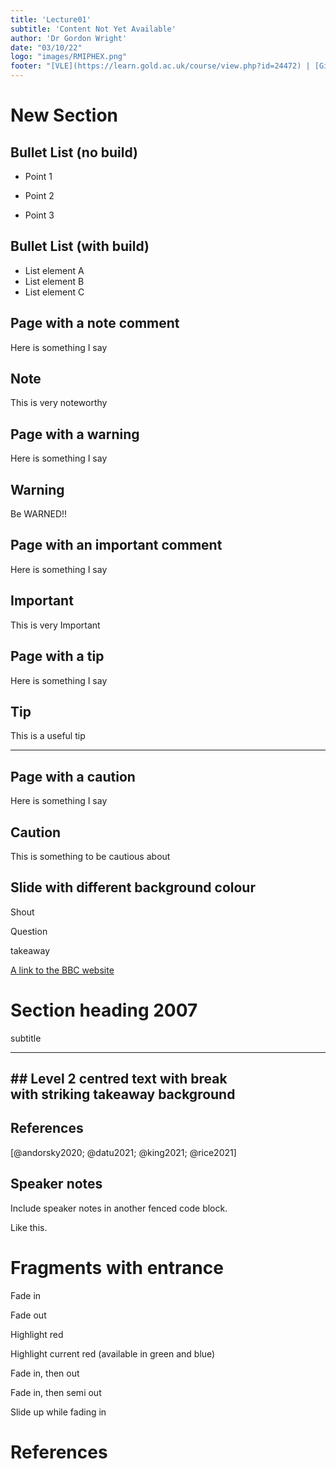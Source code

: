 ```yaml
---
title: 'Lecture01'
subtitle: 'Content Not Yet Available'
author: 'Dr Gordon Wright'
date: "03/10/22"
logo: "images/RMIPHEX.png"
footer: "[VLE](https://learn.gold.ac.uk/course/view.php?id=24472) | [GitHub](www.github.com)"
---
```


# New Section

## Bullet List (no build)

-   Point 1

-   Point 2

-   Point 3

## Bullet List (with build)

::: incremental
-   List element A
-   List element B
-   List element C
:::


## Page with a note comment

Here is something I say

::: {.callout-note collapse="false" appearance="default" icon="true"}
## Note

This is very noteworthy
:::

## Page with a warning

Here is something I say

::: {.callout-warning collapse="false" appearance="default" icon="true"}
## Warning

Be WARNED!!
:::

## Page with an important comment

Here is something I say

::: {.callout-important collapse="false" appearance="default" icon="true"}
## Important

This is very Important
:::

## Page with a tip

Here is something I say

::: {.callout-tip collapse="false" appearance="default" icon="true"}
## Tip

This is a useful tip
:::

---

## Page with a caution

Here is something I say

::: {.callout-caution collapse="false" appearance="default" icon="true"}
## Caution

This is something to be cautious about
:::

## Slide with different background colour {background-color="teal"}

[Shout]{.shout}

[Question]{.question}

[takeaway]{.takeaway}

::: footerbox
[A link to the BBC website](www.bbc.co.uk)
:::

# Section heading 2007

subtitle

---

## Level 2 centred text with break <br> with striking takeaway background {.takeaway .center}
---

## References

[@andorsky2020; @datu2021; @king2021; @rice2021]

## Speaker notes

Include speaker notes in another fenced code block.

::: notes
Like this.
:::

# Fragments with entrance

::: fragment
Fade in
:::

::: notes
Fade out
:::

::: {.fragment .highlight-red}
Highlight red
:::

::: {.fragment .highlight-current-red}
Highlight current red (available in green and blue)
:::

::: {.fragment .fade-in-then-out}
Fade in, then out
:::

::: {.fragment .fade-in-then-semi-out}
Fade in, then semi out
:::

::: {.fragment .fade-up}
Slide up while fading in
:::

# References {.unnumbered}

::: {#refs}
:::
